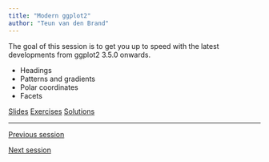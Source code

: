 ```yaml
---
title: "Modern ggplot2"
author: "Teun van den Brand"
---
```


The goal of this session is to get you up to speed with the latest developments from ggplot2 3.5.0 onwards.

* Headings
* Patterns and gradients
* Polar coordinates
* Facets

::: {.text-center .plain}
:::::: {.btn-group}
[Slides](../slides/1_2_ggplot2.qmd){.btn .btn-primary role="button"}
[Exercises](){.btn .btn-success .disabled role="button"}
[Solutions](){.btn .btn-warning .disabled role="button"}
::::::
:::

---

::: {.d-flex .justify-content-between}
[<i class="bi bi-caret-left"></i> Previous session](../sessions/1_1_introduction.qmd){.btn .btn-sm .btn-outline-secondary role="button"}

[Next session <i class="bi bi-caret-right"></i>](../sessions/2_1_text_fonts.qmd){.btn .btn-sm .btn-outline-secondary role="button"}
:::
